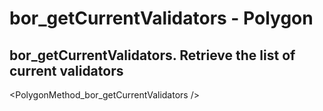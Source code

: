# bor_getCurrentValidators  - Polygon

## bor_getCurrentValidators. Retrieve the list of current validators


<PolygonMethod_bor_getCurrentValidators  />
